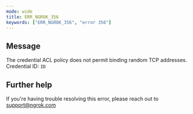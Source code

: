 ```yaml
---
mode: wide
title: ERR_NGROK_356
keywords: ["ERR_NGROK_356", "error 356"]
---
```


## Message

The credential ACL policy does not permit binding random TCP addresses.
Credential ID: `ID`

## Further help

If you're having trouble resolving this error, please reach out to [support@ngrok.com](mailto:support@ngrok.com?subject=Help%20with%20ERR_NGROK_356)
